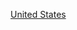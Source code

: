 {{Commons category|1902 establishments in the United States}}
{{estcatCountry|190|2|美國|United States}}

[[Category:1902年北美洲建立|United States]]